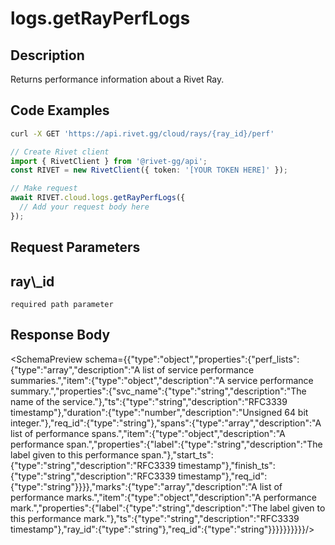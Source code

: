 
# logs.getRayPerfLogs



## Description

Returns performance information about a Rivet Ray.


## Code Examples

<CodeGroup title='Request' tag='GET' label='https://api.rivet.gg/cloud/rays/{ray_id}/perf'>

```bash {{ "title": "cURL" }}
curl -X GET 'https://api.rivet.gg/cloud/rays/{ray_id}/perf'
```

```ts
// Create Rivet client
import { RivetClient } from '@rivet-gg/api';
const RIVET = new RivetClient({ token: '[YOUR TOKEN HERE]' });

// Make request
await RIVET.cloud.logs.getRayPerfLogs({
  // Add your request body here
});
```

</CodeGroup>

## Request Parameters
<div className="property ml-4">
<div className="flex flex-row items-center my-2">
<h2 className="text-lg font-bold text-cream-50 m-0">ray\_id</h2><code className="m-0 ml-4 pb-0 pt-0.5 text-cream-500"><span className="font-normal text-cream-600">required</span> path parameter</code>
</div>

</div>

## Response Body
<SchemaPreview schema={{"type":"object","properties":{"perf_lists":{"type":"array","description":"A list of service performance summaries.","item":{"type":"object","description":"A service performance summary.","properties":{"svc_name":{"type":"string","description":"The name of the service."},"ts":{"type":"string","description":"RFC3339 timestamp"},"duration":{"type":"number","description":"Unsigned 64 bit integer."},"req_id":{"type":"string"},"spans":{"type":"array","description":"A list of performance spans.","item":{"type":"object","description":"A performance span.","properties":{"label":{"type":"string","description":"The label given to this performance span."},"start_ts":{"type":"string","description":"RFC3339 timestamp"},"finish_ts":{"type":"string","description":"RFC3339 timestamp"},"req_id":{"type":"string"}}}},"marks":{"type":"array","description":"A list of performance marks.","item":{"type":"object","description":"A performance mark.","properties":{"label":{"type":"string","description":"The label given to this performance mark."},"ts":{"type":"string","description":"RFC3339 timestamp"},"ray_id":{"type":"string"},"req_id":{"type":"string"}}}}}}}}}}/>
